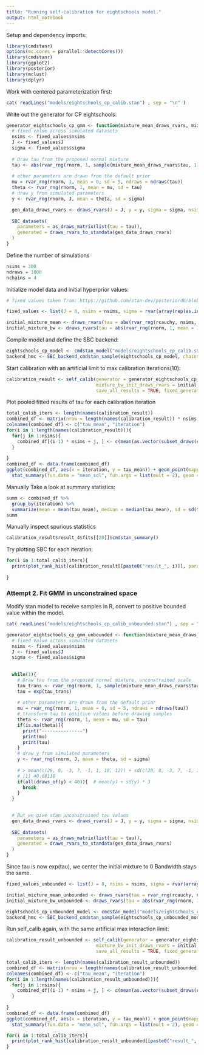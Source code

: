 ```yaml
---
title: "Running self-calibration for eightschools model."
output: html_notebook
---
```


Setup and dependency imports:

```r
library(cmdstanr)
options(mc.cores = parallel::detectCores())
library(cmdstanr)
library(ggplot2)
library(posterior)
library(mclust)
library(dplyr)
```

Work with centered parameterization first:

```r

cat( readLines("models/eightschools_cp_calib.stan") , sep = "\n" )
```

Write out the generator for CP eightschools:

```r

generator_eightschools_cp_gmm <- function(mixture_mean_draws_rvars, mixture_bw_draws_rvars, fixed_values){
  # fixed value across simulated datasets
  nsims <- fixed_values$nsims
  J <- fixed_values$J
  sigma <- fixed_values$sigma
  
  # Draw tau from the proposed normal mixture
  tau <- abs(rvar_rng(rnorm, 1, sample(mixture_mean_draws_rvars$tau, 1), sd = mixture_bw_draws_rvars$tau))
  
  # other parameters are drawn from the default prior
  mu = rvar_rng(rnorm, 1, mean = 0, sd = 5, ndraws = ndraws(tau))
  theta <- rvar_rng(rnorm, 1, mean = mu, sd = tau)
  # draw y from simulated parameters
  y <- rvar_rng(rnorm, J, mean = theta, sd = sigma)

  gen_data_draws_rvars <- draws_rvars(J = J, y = y, sigma = sigma, nsims = nsims, mm_mean = mixture_mean_draws_rvars$tau, mm_bandwidth = mixture_bw_draws_rvars$tau)
  
  SBC_datasets(
    parameters = as_draws_matrix(list(tau = tau)), 
    generated = draws_rvars_to_standata(gen_data_draws_rvars)
  )
}
```

Define the number of simulations

```r
nsims = 300
ndraws = 1000
nchains = 4

```


Initialize model data and initial hyperprior values:

```r

# fixed values taken from: https://github.com/stan-dev/posteriordb/blob/master/posterior_database/data/data-raw/eight_schools/eight_schools.R

fixed_values <- list(J = 8, nsims = nsims, sigma = rvar(array(rep(as.integer(c(15, 10, 16, 11, 9, 11, 10, 18)), each = nsims), dim = c(nsims, 8))))

initial_mixture_mean <- draws_rvars(tau = abs(rvar_rng(rcauchy, nsims, location = 0, scale = 5, ndraws = nsims)))
initial_mixture_bw <- draws_rvars(tau = abs(rvar_rng(rnorm, 1, mean = 1, sd = 0.5, ndraws = nsims)))

```

Compile model and define the SBC backend:

```r
eightschools_cp_model <- cmdstan_model("models/eightschools_cp_calib.stan")
backend_hmc <- SBC_backend_cmdstan_sample(eightschools_cp_model, chains = nchains, iter_sampling = ndraws / nchains)
```

Start calibration with an artificial limit to max calibration iterations(10):

```r
calibration_result <- self_calib(generator = generator_eightschools_cp_gmm, backend = backend_hmc, mixture_means_init_draws_rvars = initial_mixture_mean,
                                 mixture_bw_init_draws_rvars = initial_mixture_bw, nsims_fn = function(...){nsims},thin = 4, max_selfcalib_iters = 10,
                                 save_all_results = TRUE, fixed_generator_args = list(fixed_values = fixed_values))
```


Plot pooled fitted results of tau for each calibration iteration

```r
total_calib_iters <- length(names(calibration_result))
combined_df <- matrix(nrow = length(names(calibration_result)) * nsims, ncol = 2)
colnames(combined_df) <- c("tau_mean", "iteration")
for(i in 1:length(names(calibration_result))){
  for(j in 1:nsims){
    combined_df[(i-1) * nsims + j, ] <- c(mean(as.vector(subset_draws(calibration_result[[paste0("result_", i)]]$fits[[j]]$draws(), variable = "tau"))), i)
  }
  
}
combined_df <- data.frame(combined_df)
ggplot(combined_df, aes(x = iteration, y = tau_mean)) + geom_point(mapping = aes(x = iteration, y = tau_mean)) + 
  stat_summary(fun.data = "mean_sdl", fun.args = list(mult = 2), geom = "pointrange", color = "red")# + scale_y_continuous(limits = c(0, 2000))

```
Manually Take a look at summary statistics:

```r
summ <- combined_df %>% 
  group_by(iteration) %>% 
  summarize(mean = mean(tau_mean), median = median(tau_mean), sd = sd(tau_mean))
summ
```
Manually inspect spurious statistics

```r
calibration_result$result_4$fits[[20]]$cmdstan_summary()
```
Try plotting SBC for each iteration:

```r
for(i in 1:total_calib_iters){
  print(plot_rank_hist(calibration_result[[paste0("result_", i)]], parameters = "tau"))
  
}
```

### Attempt 2. Fit GMM in unconstrained space

Modify stan model to receive samples in R, convert to positive bounded value within the model.

```r

cat( readLines("models/eightschools_cp_calib_unbounded.stan") , sep = "\n" )
```

```r
generator_eightschools_cp_gmm_unbounded <- function(mixture_mean_draws_rvars, mixture_bw_draws_rvars, fixed_values){
  # fixed value across simulated datasets
  nsims <- fixed_values$nsims
  J <- fixed_values$J
  sigma <- fixed_values$sigma
  
  
  while(1){
    # Draw tau from the proposed normal mixture, unconstrained scale
    tau_trans <- rvar_rng(rnorm, 1, sample(mixture_mean_draws_rvars$tau, 1), sd = mixture_bw_draws_rvars$tau)
    tau = exp(tau_trans)
    
    # other parameters are drawn from the default prior
    mu = rvar_rng(rnorm, 1, mean = 0, sd = 5, ndraws = ndraws(tau))
    # transform tau to positive values before drawing samples
    theta <- rvar_rng(rnorm, 1, mean = mu, sd = tau)
    if(is.na(theta)){
      print("---------------")
      print(mu)
      print(tau)
    }
    # draw y from simulated parameters
    y <- rvar_rng(rnorm, J, mean = theta, sd = sigma)
    
    # > mean(c(28, 8, -3, 7, -1, 1, 18, 12)) + sd(c(28, 8, -3, 7, -1, 1, 18, 12)) * 3
    # [1] 40.08118
    if(all(draws_of(y) < 40)){  # mean(y) + sd(y) * 3
      break
    }
  }
  

  # But we give stan unconstrained tau values
  gen_data_draws_rvars <- draws_rvars(J = J, y = y, sigma = sigma, nsims = nsims, mm_mean = mixture_mean_draws_rvars$tau, mm_bandwidth = mixture_bw_draws_rvars$tau)
  
  SBC_datasets(
    parameters = as_draws_matrix(list(tau = tau)), 
    generated = draws_rvars_to_standata(gen_data_draws_rvars)
  )
}
```

Since tau is now exp(tau), we center the initial mixture to 0
Bandwidth stays the same.

```r
fixed_values_unbounded <- list(J = 8, nsims = nsims, sigma = rvar(array(rep(as.integer(c(15, 10, 16, 11, 9, 11, 10, 18)), each = nsims), dim = c(nsims, 8))))

initial_mixture_mean_unbounded <- draws_rvars(tau = rvar_rng(rcauchy, nsims, location = 0, scale = 0.01, ndraws = nsims))
initial_mixture_bw_unbounded <- draws_rvars(tau = abs(rvar_rng(rnorm, 1, mean = 1, sd = 0.5, ndraws = nsims)))
```

```r
eightschools_cp_unbounded_model <- cmdstan_model("models/eightschools_cp_calib.stan")
backend_hmc <- SBC_backend_cmdstan_sample(eightschools_cp_unbounded_model, chains = nchains, iter_sampling = ndraws / nchains)
```

Run self_calib again, with the same artificial max interaction limit:


```r
calibration_result_unbounded <- self_calib(generator = generator_eightschools_cp_gmm_unbounded, backend = backend_hmc, mixture_means_init_draws_rvars = initial_mixture_mean_unbounded,
                                 mixture_bw_init_draws_rvars = initial_mixture_bw_unbounded, nsims_fn = function(...){nsims},thin = 4, max_selfcalib_iters = 10,
                                 save_all_results = TRUE, fixed_generator_args = list(fixed_values = fixed_values_unbounded))
```




```r
total_calib_iters <- length(names(calibration_result_unbounded))
combined_df <- matrix(nrow = length(names(calibration_result_unbounded)) * nsims, ncol = 2)
colnames(combined_df) <- c("tau_mean", "iteration")
for(i in 1:length(names(calibration_result_unbounded))){
  for(j in 1:nsims){
    combined_df[(i-1) * nsims + j, ] <- c(mean(as.vector(subset_draws(calibration_result_unbounded[[paste0("result_", i)]]$fits[[j]]$draws(), variable = "tau"))), i)
  }
  
}
combined_df <- data.frame(combined_df)
ggplot(combined_df, aes(x = iteration, y = tau_mean)) + geom_point(mapping = aes(x = iteration, y = tau_mean)) + 
  stat_summary(fun.data = "mean_sdl", fun.args = list(mult = 2), geom = "pointrange", color = "red") + scale_x_continuous(limits = c(0, 5))# + scale_y_continuous(limits = c(0, 100))
```



```r
for(i in 1:total_calib_iters){
  print(plot_rank_hist(calibration_result_unbounded[[paste0("result_", i)]], parameters = "tau"))
}
```


